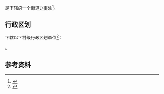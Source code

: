{{中国乡级行政区|32/13/02/051/000}}

'''{{PAGENAMEBASE}}'''是{{PRC admin/fullname|32/13/02/051/000|3}}下辖的一个[[街道办事处|街道办事处]]<ref>{{PRC admin/ref sgc|{{PRC admin/parent|32/13/02/051/000}}}}</ref>。

== 行政区划 ==
{{PAGENAMEBASE}}下辖以下村级行政区划单位<ref>{{PRC admin/ref sgc|32/13/02/051/000}}</ref>：

{{PRC admin/children|32/13/02/051/000}}。

== 参考资料 ==
{{reflist}}

{{江苏行政区划小作品}}
{{PRC admin/navcat|32/13/02/051/000}}